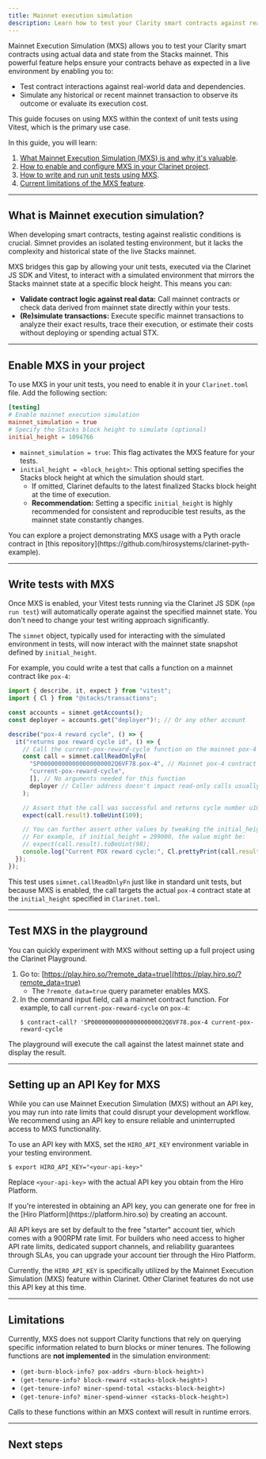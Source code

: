 ```yaml
---
title: Mainnet execution simulation
description: Learn how to test your Clarity smart contracts against real-world Mainnet data using the Clarinet JS SDK's Mainnet Execution Simulation (MXS) feature.
---
```


Mainnet Execution Simulation (MXS) allows you to test your Clarity smart contracts using actual data and state from the Stacks mainnet. This powerful feature helps ensure your contracts behave as expected in a live environment by enabling you to:

- Test contract interactions against real-world data and dependencies.
- Simulate any historical or recent mainnet transaction to observe its outcome or evaluate its execution cost.

This guide focuses on using MXS within the context of unit tests using Vitest, which is the primary use case.

In this guide, you will learn:

1. [What Mainnet Execution Simulation (MXS) is and why it's valuable](#what-is-mainnet-execution-simulation).
2. [How to enable and configure MXS in your Clarinet project](#enable-mxs-in-your-project).
3. [How to write and run unit tests using MXS](#write-tests-with-mxs).
4. [Current limitations of the MXS feature](#limitations).

---

## What is Mainnet execution simulation?

When developing smart contracts, testing against realistic conditions is crucial. Simnet provides an isolated testing environment, but it lacks the complexity and historical state of the live Stacks mainnet.

MXS bridges this gap by allowing your unit tests, executed via the Clarinet JS SDK and Vitest, to interact with a simulated environment that mirrors the Stacks mainnet state at a specific block height. This means you can:

- **Validate contract logic against real data:** Call mainnet contracts or check data derived from mainnet state directly within your tests.
- **(Re)simulate transactions:** Execute specific mainnet transactions to analyze their exact results, trace their execution, or estimate their costs without deploying or spending actual STX.

---

## Enable MXS in your project

To use MXS in your unit tests, you need to enable it in your `Clarinet.toml` file. Add the following section:

```toml -c
[testing]
# Enable mainnet execution simulation
mainnet_simulation = true
# Specify the Stacks block height to simulate (optional)
initial_height = 1094766
```

- `mainnet_simulation = true`: This flag activates the MXS feature for your tests.
- `initial_height = <block_height>`: This optional setting specifies the Stacks block height at which the simulation should start.
  - If omitted, Clarinet defaults to the latest finalized Stacks block height at the time of execution.
  - **Recommendation:** Setting a specific `initial_height` is highly recommended for consistent and reproducible test results, as the mainnet state constantly changes.

<Callout title="Example Project">
You can explore a project demonstrating MXS usage with a Pyth oracle contract in [this repository](https://github.com/hirosystems/clarinet-pyth-example).
</Callout>

---

## Write tests with MXS

Once MXS is enabled, your Vitest tests running via the Clarinet JS SDK (`npm run test`) will automatically operate against the specified mainnet state. You don't need to change your test writing approach significantly.

The `simnet` object, typically used for interacting with the simulated environment in tests, will now interact with the mainnet state snapshot defined by `initial_height`.

For example, you could write a test that calls a function on a mainnet contract like `pox-4`:

```ts -cn
import { describe, it, expect } from "vitest";
import { Cl } from "@stacks/transactions";

const accounts = simnet.getAccounts();
const deployer = accounts.get("deployer")!; // Or any other account

describe("pox-4 reward cycle", () => {
  it("returns pox reward cycle id", () => {
    // Call the current-pox-reward-cycle function on the mainnet pox-4 contract
    const call = simnet.callReadOnlyFn(
      "SP000000000000000000002Q6VF78.pox-4", // Mainnet pox-4 contract principal
      "current-pox-reward-cycle",
      [], // No arguments needed for this function
      deployer // Caller address doesn't impact read-only calls usually
    );

    // Assert that the call was successful and returns cycle number u109
    expect(call.result).toBeUint(109);

    // You can further assert other values by tweaking the initial_height in `Clarinet.toml`
    // For example, if initial_height = 299000, the value might be:
    // expect(call.result).toBeUint(98);
    console.log("Current POX reward cycle:", Cl.prettyPrint(call.result));
  });
});

```

This test uses `simnet.callReadOnlyFn` just like in standard unit tests, but because MXS is enabled, the call targets the actual `pox-4` contract state at the `initial_height` specified in `Clarinet.toml`.

---

## Test MXS in the playground

You can quickly experiment with MXS without setting up a full project using the Clarinet Playground.

1.  Go to: [https://play.hiro.so/?remote_data=true](https://play.hiro.so/?remote_data=true)
    -   The `?remote_data=true` query parameter enables MXS.
2.  In the command input field, call a mainnet contract function. For example, to call `current-pox-reward-cycle` on `pox-4`:
    ```terminal
    $ contract-call? 'SP000000000000000000002Q6VF78.pox-4 current-pox-reward-cycle
    ```
The playground will execute the call against the latest mainnet state and display the result.

---

## Setting up an API Key for MXS

While you can use Mainnet Execution Simulation (MXS) without an API key, you may run into rate limits that could disrupt your development workflow. We recommend using an API key to ensure reliable and uninterrupted access to MXS functionality.

To use an API key with MXS, set the `HIRO_API_KEY` environment variable in your testing environment.

```terminal
$ export HIRO_API_KEY="<your-api-key>"
```

Replace `<your-api-key>` with the actual API key you obtain from the Hiro Platform.

<Callout title='Where can I get an API key?'>
If you're interested in obtaining an API key, you can generate one for free in the [Hiro Platform](https://platform.hiro.so) by creating an account.

All API keys are set by default to the free "starter" account tier, which comes with a 900RPM rate limit. For builders who need access to higher API rate limits, dedicated support channels, and reliability guarantees through SLAs, you can upgrade your account tier through the Hiro Platform.
</Callout>

Currently, the `HIRO_API_KEY` is specifically utilized by the Mainnet Execution Simulation (MXS) feature within Clarinet. Other Clarinet features do not use this API key at this time.

---

## Limitations

Currently, MXS does not support Clarity functions that rely on querying specific information related to burn blocks or miner tenures. The following functions are **not implemented** in the simulation environment:

- `(get-burn-block-info? pox-addrs <burn-block-height>)`
- `(get-tenure-info? block-reward <stacks-block-height>)`
- `(get-tenure-info? miner-spend-total <stacks-block-height>)`
- `(get-tenure-info? miner-spend-winner <stacks-block-height>)`

Calls to these functions within an MXS context will result in runtime errors.

---

## Next steps

<Cards>
  <Card
    href="/stacks/clarinet-js-sdk/references/methods"
    title="SDK Methods" 
    description="Explore the methods available for interacting with simnet."
  />
  <Card
    href="/stacks/clarinet-js-sdk/guides/unit-testing"
    title="Unit Testing Guide"
    description="Review the fundamentals of unit testing Clarity contracts with the Clarinet JS SDK."
  />
</Cards>
